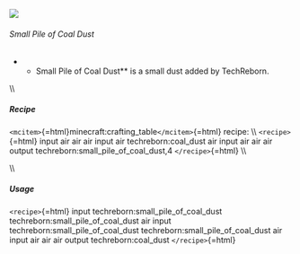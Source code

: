 ![](/mods/techreborn/small_pile_of_coal_dust.png)

###### Small Pile of Coal Dust

-   -   Small Pile of Coal Dust** is a small dust added by TechReborn.

\\\\

##### Recipe

`<mcitem>`{=html}minecraft:crafting_table`</mcitem>`{=html} recipe: \\\\
`<recipe>`{=html} input air air air input air techreborn:coal_dust air
input air air air output techreborn:small_pile_of_coal_dust,4
`</recipe>`{=html} \\\\

\\\\

##### Usage

`<recipe>`{=html} input techreborn:small_pile_of_coal_dust
techreborn:small_pile_of_coal_dust air input
techreborn:small_pile_of_coal_dust techreborn:small_pile_of_coal_dust
air input air air air output techreborn:coal_dust `</recipe>`{=html}
